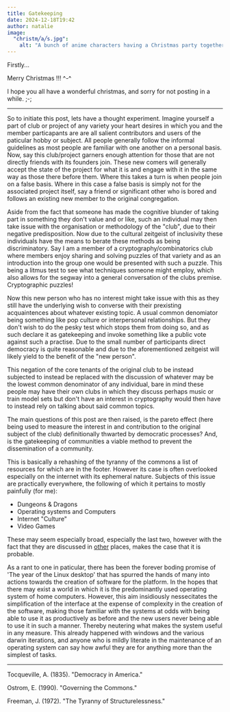 ```yaml
---
title: Gatekeeping
date: 2024-12-18T19:42
author: natalie
image: 
  "christm╱a╱s.jpg":
    alt: "A bunch of anime characters having a Christmas party together"
---
```

Firstly...

Merry Christmas !!! ^-^

I hope you all have a wonderful christmas, and sorry for not posting in a while. ;-;

---

So to initiate this post, lets have a thought experiment. Imagine yourself a part of club or project of any variety your heart desires in which you and the member particapants are are all salient contributors and users of the paticular hobby or subject. All people generally follow the informal guidelines as most people are familiar with one another on a personal basis. Now, say this club/project garners enough attention for those that are not directly friends with its founders join. These new comers will generally accept the state of the project for what it is and engage with it in the same way as those there before them. Where this takes a turn is when people join on a false basis. Where in this case a false basis is simply not for the associated project itself, say a friend or significant other who is bored and follows an existing new member to the original congregation.

Aside from the fact that someone has made the cognitive blunder of taking part in something they don't value and or like, such an individual may then take issue with the organisation or methodology of the "club", due to their negative predisposition. Now due to the cultural zeitgeist of inclusivity these individuals have the means to berate these methods as being discriminatory. Say I am a member of a cryptography/combinatorics club where members enjoy sharing and solving puzzles of that variety and as an introduction into the group one would be presented with such a puzzle. This being a litmus test to see what techniques someone might employ, which also allows for the segway into a general conversation of the clubs premise. Cryptographic puzzles!

Now this new person who has no interest might take issue with this as they still have the underlying wish to converse with their prexisting acquaintences about whatever existing topic. A usual common denomiator being something like pop culture or interpersonal relationships. But they don't wish to do the pesky test which stops them from doing so, and as such declare it as gatekeeping and invoke something like a public vote against such a practise. Due to the small number of participants direct democracy is quite reasonable and due to the aforementioned zeitgeist will likely yield to the benefit of the "new person".

This negation of the core tenants of the original club to be instead subjected to instead be replaced with the discussion of whatever may be the lowest common denominator of any individual, bare in mind these people may have their own clubs in which they discuss perhaps music or train model sets but don't have an interest in cryptography would then have to instead rely on talking about said common topics.

The main questions of this post are then raised, is the pareto effect (here being used to measure the interest in and contribution to the original subject of the club) definitionally thwarted by democratic processes? And, is the gatekeeping of communities a viable method to prevent the dissemination of a community.

This is basically a rehashing of the tyranny of the commons a list of resources for which are in the footer. However its case is often overlooked especially on the internet with its ephemeral nature. Subjects of this issue are practically everywhere, the following of which it pertains to mostly painfully (for me):

- Dungeons & Dragons
- Operating systems and Computers
- Internet "Culture"
- Video Games

These may seem especially broad, especially the last two, however with the fact that they are discussed in [other](https://koshka.love/babel/normiefication.html) places, makes the case that it is probable.

As a rant to one in paticular, there has been the forever boding promise of 'The year of the Linux desktop' that has spurred the hands of many into actions towards the creation of software for the platform. In the hopes that there may exist a world in which it is the predominantly used operating system of home computers. However, this aim insidiously nessecitates the simplification of the interface at the expense of complexity in the creation of the software, making those familiar with the systems at odds with being able to use it as productively as before and the new users never being able to use it in such a manner. Thereby neutering what makes the system useful in any measure. This already happened with windows and the various darwin iterations, and anyone who is mildly literate in the maintenance of an operating system can say how awful they are for anything more than the simplest of tasks.

---
Tocqueville, A. (1835). "Democracy in America."

Ostrom, E. (1990). "Governing the Commons."

Freeman, J. (1972). "The Tyranny of Structurelessness."
